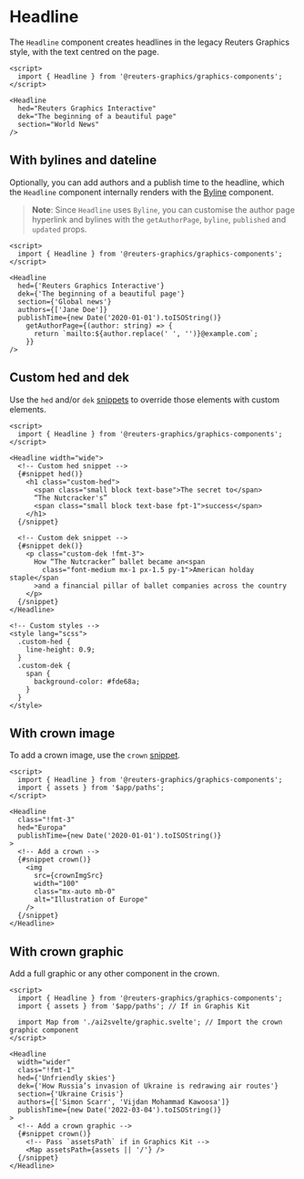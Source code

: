 

<Meta of={HeadlineStories} />

# Headline

The `Headline` component creates headlines in the legacy Reuters Graphics style, with the text centred on the page.

```svelte
<script>
  import { Headline } from '@reuters-graphics/graphics-components';
</script>

<Headline
  hed="Reuters Graphics Interactive"
  dek="The beginning of a beautiful page"
  section="World News"
/>
```

<Canvas of={HeadlineStories.Demo} />

## With bylines and dateline

Optionally, you can add authors and a publish time to the headline, which the `Headline` component internally renders with the [Byline](./?path=/docs/components-text-elements-byline--docs) component.

> **Note**: Since `Headline` uses `Byline`, you can customise the author page hyperlink and bylines with the `getAuthorPage`, `byline`, `published` and `updated` props.

```svelte
<script>
  import { Headline } from '@reuters-graphics/graphics-components';
</script>

<Headline
  hed={'Reuters Graphics Interactive'}
  dek={'The beginning of a beautiful page'}
  section={'Global news'}
  authors={['Jane Doe']}
  publishTime={new Date('2020-01-01').toISOString()}
    getAuthorPage={(author: string) => {
      return `mailto:${author.replace(' ', '')}@example.com`;
    }}
/>
```

<Canvas of={HeadlineStories.Byline} />

## Custom hed and dek

Use the `hed` and/or `dek` [snippets](https://svelte.dev/docs/svelte/snippet) to override those elements with custom elements.

```svelte
<script>
  import { Headline } from '@reuters-graphics/graphics-components';
</script>

<Headline width="wide">
  <!-- Custom hed snippet -->
  {#snippet hed()}
    <h1 class="custom-hed">
      <span class="small block text-base">The secret to</span>
      “The Nutcracker's”
      <span class="small block text-base fpt-1">success</span>
    </h1>
  {/snippet}

  <!-- Custom dek snippet -->
  {#snippet dek()}
    <p class="custom-dek !fmt-3">
      How “The Nutcracker” ballet became an<span
        class="font-medium mx-1 px-1.5 py-1">American holday staple</span
      >and a financial pillar of ballet companies across the country
    </p>
  {/snippet}
</Headline>

<!-- Custom styles -->
<style lang="scss">
  .custom-hed {
    line-height: 0.9;
  }
  .custom-dek {
    span {
      background-color: #fde68a;
    }
  }
</style>
```

<Canvas of={HeadlineStories.CustomHedDek} />

## With crown image

To add a crown image, use the `crown` [snippet](https://svelte.dev/docs/svelte/snippet).

```svelte
<script>
  import { Headline } from '@reuters-graphics/graphics-components';
  import { assets } from '$app/paths';
</script>

<Headline
  class="!fmt-3"
  hed="Europa"
  publishTime={new Date('2020-01-01').toISOString()}
>
  <!-- Add a crown -->
  {#snippet crown()}
    <img
      src={crownImgSrc}
      width="100"
      class="mx-auto mb-0"
      alt="Illustration of Europe"
    />
  {/snippet}
</Headline>
```

<Canvas of={HeadlineStories.CrownImage} />

## With crown graphic

Add a full graphic or any other component in the crown.

```svelte
<script>
  import { Headline } from '@reuters-graphics/graphics-components';
  import { assets } from '$app/paths'; // If in Graphis Kit

  import Map from './ai2svelte/graphic.svelte'; // Import the crown graphic component
</script>

<Headline
  width="wider"
  class="!fmt-1"
  hed={'Unfriendly skies'}
  dek={'How Russia’s invasion of Ukraine is redrawing air routes'}
  section={'Ukraine Crisis'}
  authors={['Simon Scarr', 'Vijdan Mohammad Kawoosa']}
  publishTime={new Date('2022-03-04').toISOString()}
>
  <!-- Add a crown graphic -->
  {#snippet crown()}
    <!-- Pass `assetsPath` if in Graphics Kit -->
    <Map assetsPath={assets || '/'} />
  {/snippet}
</Headline>
```

<Canvas of={HeadlineStories.CrownGraphic} />
